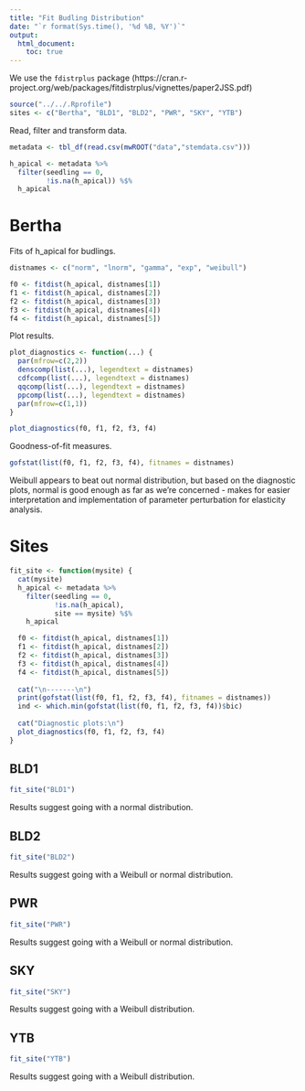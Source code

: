 ```yaml
---
title: "Fit Budling Distribution"
date: "`r format(Sys.time(), '%d %B, %Y')`"
output: 
  html_document:
    toc: true
---
```


We use the `fdistrplus` package (https://cran.r-project.org/web/packages/fitdistrplus/vignettes/paper2JSS.pdf)

```r
source("../../.Rprofile")
sites <- c("Bertha", "BLD1", "BLD2", "PWR", "SKY", "YTB")
```

Read, filter and transform data.
```r
metadata <- tbl_df(read.csv(mwROOT("data","stemdata.csv")))

h_apical <- metadata %>% 
  filter(seedling == 0,
         !is.na(h_apical)) %$%
  h_apical
```

# Bertha

Fits of h_apical for budlings.
```r
distnames <- c("norm", "lnorm", "gamma", "exp", "weibull")

f0 <- fitdist(h_apical, distnames[1])
f1 <- fitdist(h_apical, distnames[2])
f2 <- fitdist(h_apical, distnames[3])
f3 <- fitdist(h_apical, distnames[4])
f4 <- fitdist(h_apical, distnames[5])
```

Plot results.
```r
plot_diagnostics <- function(...) {
  par(mfrow=c(2,2))
  denscomp(list(...), legendtext = distnames)
  cdfcomp(list(...), legendtext = distnames)
  qqcomp(list(...), legendtext = distnames)
  ppcomp(list(...), legendtext = distnames)
  par(mfrow=c(1,1))
}

plot_diagnostics(f0, f1, f2, f3, f4)
```

Goodness-of-fit measures.
```r
gofstat(list(f0, f1, f2, f3, f4), fitnames = distnames)
```

Weibull appears to beat out normal distribution, but based on the diagnostic plots, normal is good enough as far as we're concerned - makes for easier interpretation and implementation of parameter perturbation for elasticity analysis.

# Sites

```r
fit_site <- function(mysite) {
  cat(mysite)
  h_apical <- metadata %>% 
    filter(seedling == 0,
           !is.na(h_apical),
           site == mysite) %$%
    h_apical

  f0 <- fitdist(h_apical, distnames[1])
  f1 <- fitdist(h_apical, distnames[2])
  f2 <- fitdist(h_apical, distnames[3])
  f3 <- fitdist(h_apical, distnames[4])
  f4 <- fitdist(h_apical, distnames[5])
  
  cat("\n-------\n")
  print(gofstat(list(f0, f1, f2, f3, f4), fitnames = distnames))
  ind <- which.min(gofstat(list(f0, f1, f2, f3, f4))$bic)
  
  cat("Diagnostic plots:\n")
  plot_diagnostics(f0, f1, f2, f3, f4)
}
```

## BLD1

```r
fit_site("BLD1")
```

Results suggest going with a normal distribution.

## BLD2

```r
fit_site("BLD2")
```

Results suggest going with a Weibull or normal distribution.

## PWR

```r
fit_site("PWR")
```

Results suggest going with a Weibull or normal distribution.

## SKY

```r
fit_site("SKY")
```

Results suggest going with a Weibull distribution.

## YTB

```r
fit_site("YTB")
```

Results suggest going with a Weibull distribution.
